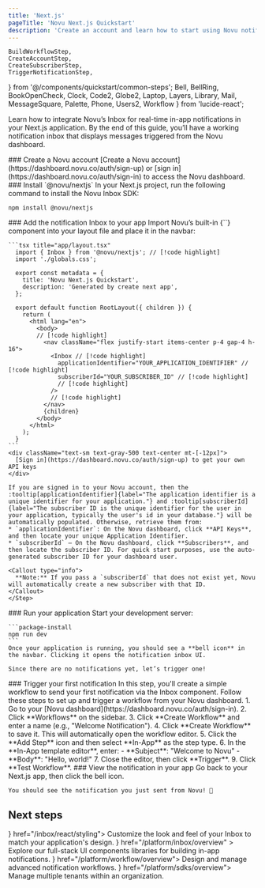 ```yaml
---
title: 'Next.js'
pageTitle: 'Novu Next.js Quickstart'
description: 'Create an account and learn how to start using Novu notification Inbox in your Next.js application.'
---
```


    BuildWorkflowStep,
    CreateAccountStep,
    CreateSubscriberStep,
    TriggerNotificationStep,
} from '@/components/quickstart/common-steps';
    Bell,
    BellRing,
    BookOpenCheck,
    Clock,
    Code2,
    Globe2,
    Laptop,
    Layers,
    Library,
    Mail,
    MessageSquare,
    Palette,
    Phone,
    Users2,
    Workflow
} from 'lucide-react';

Learn how to integrate Novu’s Inbox for real-time in-app notifications in your Next.js application. By the end of this guide, you’ll have a working notification inbox that displays messages triggered from the Novu dashboard.

<Steps>
  <Step>
  ### Create a Novu account
    [Create a Novu account](https://dashboard.novu.co/auth/sign-up) or [sign in](https://dashboard.novu.co/auth/sign-in) to access the Novu dashboard.
  </Step>

  <Step>
  ### Install `@novu/nextjs`
  In your Next.js project, run the following command to install the Novu Inbox SDK:
  
  ```package-install
  npm install @novu/nextjs
  ```

  </Step>

  <Step>
  ### Add the notification Inbox to your app
    Import Novu’s built-in <Method href="/platform/inbox/react/components/inbox">{`<Inbox />`}</Method> component into your layout file and place it in the navbar:

    ```tsx title="app/layout.tsx"
      import { Inbox } from '@novu/nextjs'; // [!code highlight]
      import './globals.css';

      export const metadata = {
        title: 'Novu Next.js Quickstart',
        description: 'Generated by create next app',
      };

      export default function RootLayout({ children }) {
        return (
          <html lang="en">
            <body>
            // [!code highlight]
              <nav className="flex justify-start items-center p-4 gap-4 h-16"> 
                <Inbox // [!code highlight]
                  applicationIdentifier="YOUR_APPLICATION_IDENTIFIER" // [!code highlight]
                  subscriberId="YOUR_SUBSCRIBER_ID" // [!code highlight]
                  // [!code highlight]
                />
                // [!code highlight]
              </nav> 
              {children}
            </body>
          </html>
        );
      }
    ```
    <div className="text-sm text-gray-500 text-center mt-[-12px]">
      [Sign in](https://dashboard.novu.co/auth/sign-up) to get your own API keys
    </div>

    If you are signed in to your Novu account, then the :tooltip[applicationIdentifier]{label="The application identifier is a unique identifier for your application."} and :tooltip[subscriberId]{label="The subscriber ID is the unique identifier for the user in your application, typically the user's id in your database."} will be automatically populated. Otherwise, retrieve them from:
    * `applicationIdentifier`: On the Novu dashboard, click **API Keys**, and then locate your unique Application Identifier.
    * `subscriberId` – On the Novu dashboard, click **Subscribers**, and then locate the subscriber ID. For quick start purposes, use the auto-generated subscriber ID for your dashboard user.

    <Callout type="info">
      **Note:** If you pass a `subscriberId` that does not exist yet, Novu will automatically create a new subscriber with that ID.
    </Callout>
    </Step>
  <Step>
  ### Run your application
    Start your development server:

    ```package-install
    npm run dev
    ```
    Once your application is running, you should see a **bell icon** in the navbar. Clicking it opens the notification inbox UI.

    Since there are no notifications yet, let’s trigger one!

  </Step>

  <Step>
  ### Trigger your first notification
    In this step, you'll create a simple workflow to send your first notification via the Inbox component. Follow these steps to set up and trigger a workflow from your Novu dashboard.
    1. Go to your [Novu dashboard](https://dashboard.novu.co/auth/sign-in).
    2. Click **Workflows** on the sidebar.
    3. Click **Create Workflow** and enter a name (e.g., "Welcome Notification").
    4. Click **Create Workflow** to save it. This will automatically open the workflow editor.
    5. Click the **Add Step** icon and then select **In-App** as the step type.
    6. In the **In-App template editor**, enter:
        - **Subject**: "Welcome to Novu"
        - **Body**: "Hello, world!"
    7. Close the editor, then click **Trigger**.
    9. Click **Test Workflow**.

  </Step>

  <Step>
  ###  View the notification in your app
    Go back to your Next.js app, then click the bell icon.

    You should see the notification you just sent from Novu! 🎉

  </Step>

</Steps>

## Next steps

<Cards cols={2}>
  <Card title="Styling" icon={<Palette />} href="/inbox/react/styling">
    Customize the look and feel of your Inbox to match your application's design.
  </Card>
  <Card
    title="Inbox and preferences UI components"
    icon={<Library />}
    href="/platform/inbox/overview"
  >
    Explore our full-stack UI components libraries for building in-app notifications.
  </Card>
  <Card title="Build Workflow" icon={<Workflow />} href="/platform/workflow/overview">
     Design and manage advanced notification workflows.
  </Card>
  <Card title="SDKs" icon={<Code2 />} href="/platform/sdks/overview">
    Manage multiple tenants within an organization.
  </Card>
</Cards>
